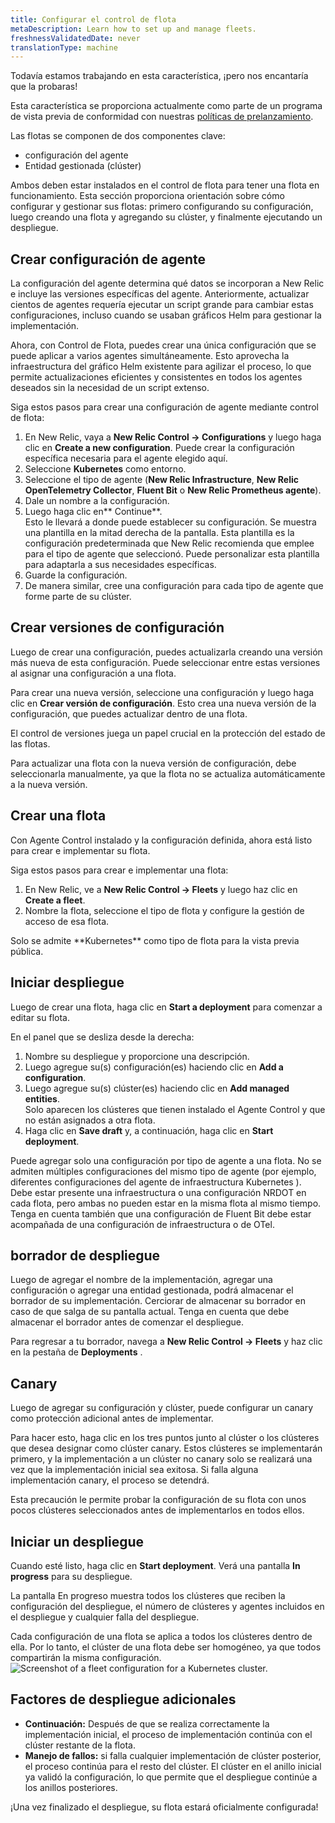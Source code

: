 ```yaml
---
title: Configurar el control de flota
metaDescription: Learn how to set up and manage fleets.
freshnessValidatedDate: never
translationType: machine
---
```


<Callout title="avance">
  Todavía estamos trabajando en esta característica, ¡pero nos encantaría que la probaras!

  Esta característica se proporciona actualmente como parte de un programa de vista previa de conformidad con nuestras [políticas de prelanzamiento](/docs/licenses/license-information/referenced-policies/new-relic-pre-release-policy).
</Callout>

Las flotas se componen de dos componentes clave:

* configuración del agente
* Entidad gestionada (clúster)

Ambos deben estar instalados en el control de flota para tener una flota en funcionamiento. Esta sección proporciona orientación sobre cómo configurar y gestionar sus flotas: primero configurando su configuración, luego creando una flota y agregando su clúster, y finalmente ejecutando un despliegue.

## Crear configuración de agente

La configuración del agente determina qué datos se incorporan a New Relic e incluye las versiones específicas del agente. Anteriormente, actualizar cientos de agentes requería ejecutar un script grande para cambiar estas configuraciones, incluso cuando se usaban gráficos Helm para gestionar la implementación.

Ahora, con Control de Flota, puedes crear una única configuración que se puede aplicar a varios agentes simultáneamente. Esto aprovecha la infraestructura del gráfico Helm existente para agilizar el proceso, lo que permite actualizaciones eficientes y consistentes en todos los agentes deseados sin la necesidad de un script extenso.

Siga estos pasos para crear una configuración de agente mediante control de flota:

1. En New Relic, vaya a **New Relic Control → Configurations** y luego haga clic en **Create a new configuration**. Puede crear la configuración específica necesaria para el agente elegido aquí.
2. Seleccione **Kubernetes** como entorno.
3. Seleccione el tipo de agente (**New Relic Infrastructure**, **New Relic OpenTelemetry Collector**, **Fluent Bit** o **New Relic Prometheus agente**).
4. Dale un nombre a la configuración.
5. Luego haga clic en** Continue**. <br />Esto le llevará a donde puede establecer su configuración. Se muestra una plantilla en la mitad derecha de la pantalla. Esta plantilla es la configuración predeterminada que New Relic recomienda que emplee para el tipo de agente que seleccionó. Puede personalizar esta plantilla para adaptarla a sus necesidades específicas.
6. Guarde la configuración.
7. De manera similar, cree una configuración para cada tipo de agente que forme parte de su clúster.

## Crear versiones de configuración

Luego de crear una configuración, puedes actualizarla creando una versión más nueva de esta configuración. Puede seleccionar entre estas versiones al asignar una configuración a una flota.

Para crear una nueva versión, seleccione una configuración y luego haga clic en **Crear versión de configuración**. Esto crea una nueva versión de la configuración, que puedes actualizar dentro de una flota.

El control de versiones juega un papel crucial en la protección del estado de las flotas.

<Callout variant="important">
  Para actualizar una flota con la nueva versión de configuración, debe seleccionarla manualmente, ya que la flota no se actualiza automáticamente a la nueva versión.
</Callout>

## Crear una flota

Con Agente Control instalado y la configuración definida, ahora está listo para crear e implementar su flota.

Siga estos pasos para crear e implementar una flota:

1. En New Relic, ve a **New Relic Control → Fleets** y luego haz clic en **Create a fleet**.
2. Nombre la flota, seleccione el tipo de flota y configure la gestión de acceso de esa flota.

<Callout variant="important">
  Solo se admite **Kubernetes** como tipo de flota para la vista previa pública.
</Callout>

## Iniciar despliegue

Luego de crear una flota, haga clic en **Start a deployment** para comenzar a editar su flota.

En el panel que se desliza desde la derecha:

1. Nombre su despliegue y proporcione una descripción.
2. Luego agregue su(s) configuración(es) haciendo clic en **Add a configuration**.
3. Luego agregue su(s) clúster(es) haciendo clic en **Add managed entities**.<br />Solo aparecen los clústeres que tienen instalado el Agente Control y que no están asignados a otra flota.
4. Haga clic en **Save draft** y, a continuación, haga clic en **Start deployment**.

<Callout variant="important">
  Puede agregar solo una configuración por tipo de agente a una flota. No se admiten múltiples configuraciones del mismo tipo de agente (por ejemplo, diferentes configuraciones del agente de infraestructura Kubernetes ). Debe estar presente una infraestructura o una configuración NRDOT en cada flota, pero ambas no pueden estar en la misma flota al mismo tiempo. Tenga en cuenta también que una configuración de Fluent Bit debe estar acompañada de una configuración de infraestructura o de OTel.
</Callout>

## borrador de despliegue

Luego de agregar el nombre de la implementación, agregar una configuración o agregar una entidad gestionada, podrá almacenar el borrador de su implementación. Cerciorar de almacenar su borrador en caso de que salga de su pantalla actual. Tenga en cuenta que debe almacenar el borrador antes de comenzar el despliegue.

Para regresar a tu borrador, navega a **New Relic Control → Fleets** y haz clic en la pestaña de **Deployments** .

## Canary

Luego de agregar su configuración y clúster, puede configurar un canary como protección adicional antes de implementar.

Para hacer esto, haga clic en los tres puntos junto al clúster o los clústeres que desea designar como clúster canary. Estos clústeres se implementarán primero, y la implementación a un clúster no canary solo se realizará una vez que la implementación inicial sea exitosa. Si falla alguna implementación canary, el proceso se detendrá.

Esta precaución le permite probar la configuración de su flota con unos pocos clústeres seleccionados antes de implementarlos en todos ellos.

## Iniciar un despliegue

Cuando esté listo, haga clic en **Start deployment**. Verá una pantalla **In progress** para su despliegue.

La pantalla En progreso muestra todos los clústeres que reciben la configuración del despliegue, el número de clústeres y agentes incluidos en el despliegue y cualquier falla del despliegue.

<Callout variant="important">
  Cada configuración de una flota se aplica a todos los clústeres dentro de ella. Por lo tanto, el clúster de una flota debe ser homogéneo, ya que todos compartirán la misma configuración.
</Callout>

<img title="Configuration for clusters" alt="Screenshot of a fleet configuration for a Kubernetes cluster." src="/images/fleet-control-config-cluster.webp" />

## Factores de despliegue adicionales

* **Continuación:** Después de que se realiza correctamente la implementación inicial, el proceso de implementación continúa con el clúster restante de la flota.
* **Manejo de fallos:** si falla cualquier implementación de clúster posterior, el proceso continúa para el resto del clúster. El clúster en el anillo inicial ya validó la configuración, lo que permite que el despliegue continúe a los anillos posteriores.

¡Una vez finalizado el despliegue, su flota estará oficialmente configurada!